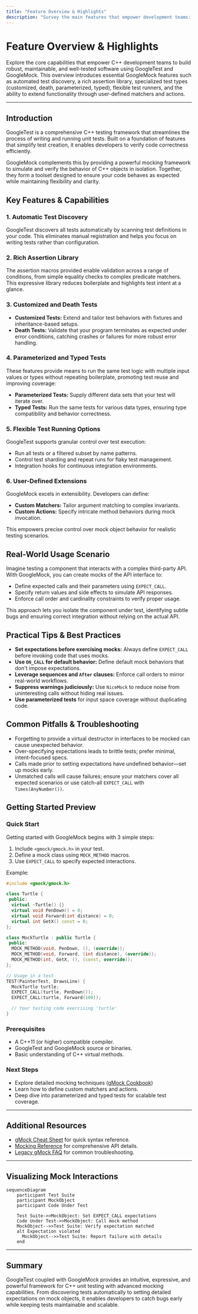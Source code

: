```yaml
---
title: "Feature Overview & Highlights"
description: "Survey the main features that empower development teams: automatic test discovery, rich assertion library, customized and death tests, parameterized and typed tests, flexible test running options, and user-defined extensions. Get a quick sense of why GoogleTest stands out."
---
```


# Feature Overview & Highlights

Explore the core capabilities that empower C++ development teams to build robust, maintainable, and well-tested software using GoogleTest and GoogleMock. This overview introduces essential GoogleMock features such as automated test discovery, a rich assertion library, specialized test types (customized, death, parameterized, typed), flexible test runners, and the ability to extend functionality through user-defined matchers and actions.

---

## Introduction

GoogleTest is a comprehensive C++ testing framework that streamlines the process of writing and running unit tests. Built on a foundation of features that simplify test creation, it enables developers to verify code correctness efficiently.

GoogleMock complements this by providing a powerful mocking framework to simulate and verify the behavior of C++ objects in isolation. Together, they form a toolset designed to ensure your code behaves as expected while maintaining flexibility and clarity.

## Key Features & Capabilities

### 1. Automatic Test Discovery

GoogleTest discovers all tests automatically by scanning test definitions in your code. This eliminates manual registration and helps you focus on writing tests rather than configuration.

### 2. Rich Assertion Library

The assertion macros provided enable validation across a range of conditions, from simple equality checks to complex predicate matchers. This expressive library reduces boilerplate and highlights test intent at a glance.

### 3. Customized and Death Tests

- **Customized Tests:** Extend and tailor test behaviors with fixtures and inheritance-based setups.
- **Death Tests:** Validate that your program terminates as expected under error conditions, catching crashes or failures for more robust error handling.

### 4. Parameterized and Typed Tests

These features provide means to run the same test logic with multiple input values or types without repeating boilerplate, promoting test reuse and improving coverage:

- **Parameterized Tests:** Supply different data sets that your test will iterate over.
- **Typed Tests:** Run the same tests for various data types, ensuring type compatibility and behavior correctness.

### 5. Flexible Test Running Options

GoogleTest supports granular control over test execution:

- Run all tests or a filtered subset by name patterns.
- Control test sharding and repeat runs for flaky test management.
- Integration hooks for continuous integration environments.

### 6. User-Defined Extensions

GoogleMock excels in extensibility. Developers can define:

- **Custom Matchers:** Tailor argument matching to complex invariants.
- **Custom Actions:** Specify intricate method behaviors during mock invocation.

This empowers precise control over mock object behavior for realistic testing scenarios.

## Real-World Usage Scenario

Imagine testing a component that interacts with a complex third-party API. With GoogleMock, you can create mocks of the API interface to:

- Define expected calls and their parameters using `EXPECT_CALL`.
- Specify return values and side effects to simulate API responses.
- Enforce call order and cardinality constraints to verify proper usage.

This approach lets you isolate the component under test, identifying subtle bugs and ensuring correct integration without relying on the actual API.

## Practical Tips & Best Practices

- **Set expectations before exercising mocks:** Always define `EXPECT_CALL` before invoking code that uses mocks.
- **Use `ON_CALL` for default behavior:** Define default mock behaviors that don't impose expectations.
- **Leverage sequences and `After` clauses:** Enforce call orders to mirror real-world workflows.
- **Suppress warnings judiciously:** Use `NiceMock` to reduce noise from uninteresting calls without hiding real issues.
- **Use parameterized tests** for input space coverage without duplicating code.

## Common Pitfalls & Troubleshooting

- Forgetting to provide a virtual destructor in interfaces to be mocked can cause unexpected behavior.
- Over-specifying expectations leads to brittle tests; prefer minimal, intent-focused specs.
- Calls made prior to setting expectations have undefined behavior—set up mocks early.
- Unmatched calls will cause failures; ensure your matchers cover all expected scenarios or use catch-all `EXPECT_CALL` with `Times(AnyNumber())`.

## Getting Started Preview

### Quick Start

Getting started with GoogleMock begins with 3 simple steps:

1. Include `<gmock/gmock.h>` in your test.
2. Define a mock class using `MOCK_METHOD` macros.
3. Use `EXPECT_CALL` to specify expected interactions.

Example:

```cpp
#include <gmock/gmock.h>

class Turtle {
 public:
  virtual ~Turtle() {}
  virtual void PenDown() = 0;
  virtual void Forward(int distance) = 0;
  virtual int GetX() const = 0;
};

class MockTurtle : public Turtle {
 public:
  MOCK_METHOD(void, PenDown, (), (override));
  MOCK_METHOD(void, Forward, (int distance), (override));
  MOCK_METHOD(int, GetX, (), (const, override));
};

// Usage in a test
TEST(PainterTest, DrawsLine) {
  MockTurtle turtle;
  EXPECT_CALL(turtle, PenDown());
  EXPECT_CALL(turtle, Forward(100));

  // Your testing code exercising 'turtle'
}
```

### Prerequisites

- A C++11 (or higher) compatible compiler.
- GoogleTest and GoogleMock source or binaries.
- Basic understanding of C++ virtual methods.

### Next Steps

- Explore detailed mocking techniques ([gMock Cookbook](https://google.github.io/googletest/gmock_cook_book.html))
- Learn how to define custom matchers and actions.
- Deep dive into parameterized and typed tests for scalable test coverage.

---

## Additional Resources

- [gMock Cheat Sheet](https://google.github.io/googletest/gmock_cheat_sheet.html) for quick syntax reference.
- [Mocking Reference](https://google.github.io/googletest/reference/mocking.html) for comprehensive API details.
- [Legacy gMock FAQ](https://google.github.io/googletest/gmock_faq.html) for common troubleshooting.

---

## Visualizing Mock Interactions

```mermaid
sequenceDiagram
    participant Test Suite
    participant MockObject
    participant Code Under Test

    Test Suite->>MockObject: Set EXPECT_CALL expectations
    Code Under Test->>MockObject: Call mock method
    MockObject-->>Test Suite: Verify expectation matched
    alt Expectation violated
      MockObject-->>Test Suite: Report failure with details
    end
```

---

## Summary

GoogleTest coupled with GoogleMock provides an intuitive, expressive, and powerful framework for C++ unit testing with advanced mocking capabilities. From discovering tests automatically to setting detailed expectations on mock objects, it enables developers to catch bugs early while keeping tests maintainable and scalable.


